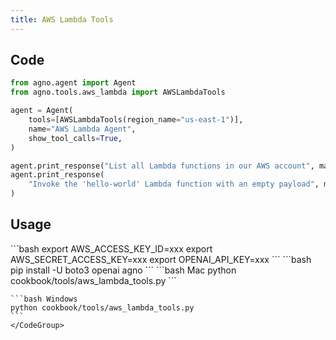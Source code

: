 ```yaml
---
title: AWS Lambda Tools
---
```


## Code

```python cookbook/tools/aws_lambda_tools.py
from agno.agent import Agent
from agno.tools.aws_lambda import AWSLambdaTools

agent = Agent(
    tools=[AWSLambdaTools(region_name="us-east-1")],
    name="AWS Lambda Agent",
    show_tool_calls=True,
)

agent.print_response("List all Lambda functions in our AWS account", markdown=True)
agent.print_response(
    "Invoke the 'hello-world' Lambda function with an empty payload", markdown=True
)
```

## Usage

<Steps>
  <Snippet file="create-venv-step.mdx" />

  <Step title="Set your AWS credentials">
    ```bash
    export AWS_ACCESS_KEY_ID=xxx
    export AWS_SECRET_ACCESS_KEY=xxx
    export OPENAI_API_KEY=xxx
    ```
  </Step>

  <Step title="Install libraries">
    ```bash
    pip install -U boto3 openai agno
    ```
  </Step>

  <Step title="Run Agent">
    <CodeGroup>
    ```bash Mac
    python cookbook/tools/aws_lambda_tools.py
    ```

    ```bash Windows
    python cookbook/tools/aws_lambda_tools.py
    ```
    </CodeGroup>
  </Step>
</Steps>
